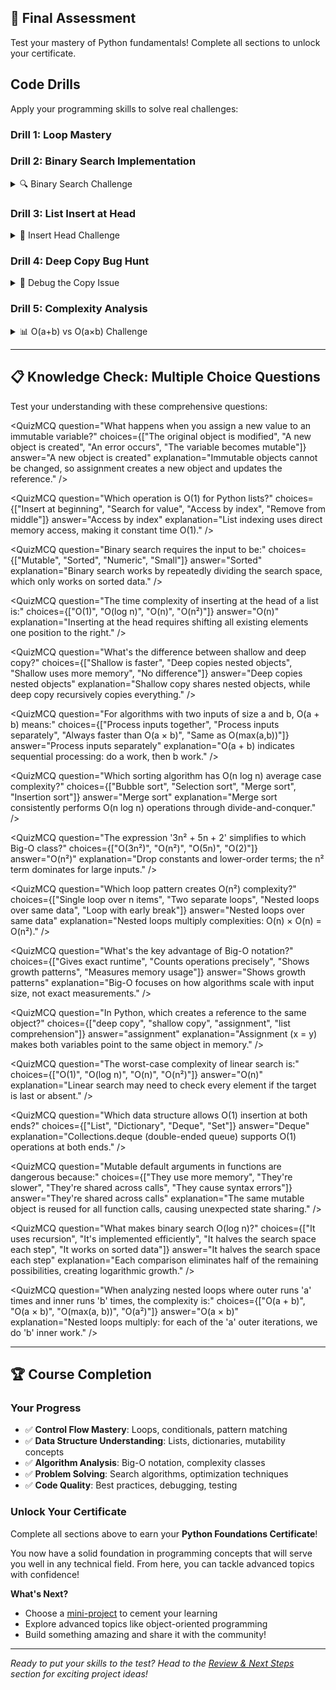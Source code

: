 
## 🎯 Final Assessment

Test your mastery of Python fundamentals! Complete all sections to unlock your certificate.

<ProgressTracker totalMCQs={16} totalDrills={5} />

## Code Drills

Apply your programming skills to solve real challenges:

### Drill 1: Loop Mastery

<LoopDrill />

### Drill 2: Binary Search Implementation

<details className="border rounded-lg p-4 mb-4">
<summary className="font-medium cursor-pointer">🔍 Binary Search Challenge</summary>

**Problem**: Implement binary search to find a target value in a sorted list.

```python
def binary_search(arr, target):
    # Your implementation here
    left = 0
    right = len(arr) - 1
    
    while ??? <= ???:
        mid = ???
        if arr[mid] == ???:
            return ???
        elif arr[mid] < ???:
            ??? = mid + 1
        else:
            ??? = mid - 1
    
    return ???  # Not found
```

**Test cases**:
- `binary_search([1, 3, 5, 7, 9], 5)` should return `2`
- `binary_search([1, 3, 5, 7, 9], 6)` should return `-1`

<details className="mt-3 bg-green-50 border border-green-200 rounded p-3">
<summary className="text-green-800 font-medium cursor-pointer">Solution</summary>

```python
def binary_search(arr, target):
    left = 0
    right = len(arr) - 1
    
    while left <= right:
        mid = (left + right) // 2
        if arr[mid] == target:
            return mid
        elif arr[mid] < target:
            left = mid + 1
        else:
            right = mid - 1
    
    return -1  # Not found
```

**Time Complexity**: O(log n) - halves search space each iteration
</details>
</details>

### Drill 3: List Insert at Head

<details className="border rounded-lg p-4 mb-4">
<summary className="font-medium cursor-pointer">📝 Insert Head Challenge</summary>

**Problem**: Implement an efficient `insert_head` function and analyze its complexity.

```python
def insert_head(arr, value):
    """Insert value at the beginning of array"""
    # Method 1: Using insert() - what's the complexity?
    arr.insert(0, value)
    return arr

def insert_head_manual(arr, value):
    """Manual implementation showing the work"""
    # Your implementation here
    new_arr = [???] + ???
    return new_arr
```

**Questions**:
1. What's the time complexity of `arr.insert(0, value)`?
2. Why is inserting at the head expensive?
3. How could you make this more efficient?

<details className="mt-3 bg-green-50 border border-green-200 rounded p-3">
<summary className="text-green-800 font-medium cursor-pointer">Solution & Analysis</summary>

```python
def insert_head_manual(arr, value):
    new_arr = [value] + arr
    return new_arr

# Alternative showing the shifting work:
def insert_head_with_shifting(arr, value):
    result = [None] * (len(arr) + 1)
    result[0] = value
    for i in range(len(arr)):
        result[i + 1] = arr[i]  # Shift each element
    return result
```

**Analysis**:
1. **Time Complexity**: O(n) - must shift all n elements
2. **Why expensive**: All existing elements move one position right
3. **Better approach**: Use `collections.deque` for O(1) head insertion
</details>
</details>

### Drill 4: Deep Copy Bug Hunt

<details className="border rounded-lg p-4 mb-4">
<summary className="font-medium cursor-pointer">🐛 Debug the Copy Issue</summary>

**Problem**: This code has a subtle bug. Find and fix it!

```python
def process_user_data(users):
    # Process a list of user dictionaries
    backup = users.copy()  # Make a backup... or did we?
    
    for user in users:
        user['processed'] = True
        user['timestamp'] = '2024-01-01'
    
    print("Original backup:", backup)
    print("Modified users:", users)
    
    # Expected: backup should be unchanged
    # Actual: backup is also modified! Why?
```

**Test it**:
```python
users = [
    {'name': 'Alice', 'age': 25},
    {'name': 'Bob', 'age': 30}
]
process_user_data(users)
```

<details className="mt-3 bg-green-50 border border-green-200 rounded p-3">
<summary className="text-green-800 font-medium cursor-pointer">Solution & Explanation</summary>

**The Bug**: `users.copy()` creates a shallow copy - it copies the list, but not the dictionaries inside it!

**Fixed Version**:
```python
import copy

def process_user_data(users):
    backup = copy.deepcopy(users)  # Deep copy needed!
    
    for user in users:
        user['processed'] = True
        user['timestamp'] = '2024-01-01'
    
    print("Original backup:", backup)
    print("Modified users:", users)
```

**Key Learning**: 
- **Shallow copy**: `list.copy()` - copies container, shares contents
- **Deep copy**: `copy.deepcopy()` - copies everything recursively
</details>
</details>

### Drill 5: Complexity Analysis

<details className="border rounded-lg p-4 mb-4">
<summary className="font-medium cursor-pointer">📊 O(a+b) vs O(a×b) Challenge</summary>

**Problem**: Analyze these two functions and determine their complexity:

```python
def process_separately(list_a, list_b):
    """Process lists independently"""
    result = []
    
    # Process list A
    for item in list_a:
        result.append(item * 2)
    
    # Process list B  
    for item in list_b:
        result.append(item * 3)
    
    return result

def process_combinations(list_a, list_b):
    """Process all combinations"""
    result = []
    
    for item_a in list_a:
        for item_b in list_b:
            result.append(item_a + item_b)
    
    return result
```

**Questions**:
1. What's the complexity of `process_separately`?
2. What's the complexity of `process_combinations`?
3. If `len(list_a) = 100` and `len(list_b) = 50`, how many operations does each perform?

<details className="mt-3 bg-green-50 border border-green-200 rounded p-3">
<summary className="text-green-800 font-medium cursor-pointer">Analysis</summary>

**Analysis**:

1. **`process_separately`**: O(a + b)
   - First loop: a iterations
   - Second loop: b iterations  
   - Total: a + b operations

2. **`process_combinations`**: O(a × b)
   - Outer loop: a iterations
   - Inner loop: b iterations for each outer
   - Total: a × b operations

**With a=100, b=50**:
- `process_separately`: 100 + 50 = 150 operations
- `process_combinations`: 100 × 50 = 5,000 operations
- **33x more work!**

**Key Insight**: Nested loops over different inputs multiply their complexities.
</details>
</details>

---

## 📋 Knowledge Check: Multiple Choice Questions

Test your understanding with these comprehensive questions:

<QuizMCQ
question="What happens when you assign a new value to an immutable variable?"
choices={["The original object is modified", "A new object is created", "An error occurs", "The variable becomes mutable"]}
answer="A new object is created"
explanation="Immutable objects cannot be changed, so assignment creates a new object and updates the reference."
/>

<QuizMCQ
question="Which operation is O(1) for Python lists?"
choices={["Insert at beginning", "Search for value", "Access by index", "Remove from middle"]}
answer="Access by index"
explanation="List indexing uses direct memory access, making it constant time O(1)."
/>

<QuizMCQ
question="Binary search requires the input to be:"
choices={["Mutable", "Sorted", "Numeric", "Small"]}
answer="Sorted"
explanation="Binary search works by repeatedly dividing the search space, which only works on sorted data."
/>

<QuizMCQ
question="The time complexity of inserting at the head of a list is:"
choices={["O(1)", "O(log n)", "O(n)", "O(n²)"]}
answer="O(n)"
explanation="Inserting at the head requires shifting all existing elements one position to the right."
/>

<QuizMCQ
question="What's the difference between shallow and deep copy?"
choices={["Shallow is faster", "Deep copies nested objects", "Shallow uses more memory", "No difference"]}
answer="Deep copies nested objects"
explanation="Shallow copy shares nested objects, while deep copy recursively copies everything."
/>

<QuizMCQ
question="For algorithms with two inputs of size a and b, O(a + b) means:"
choices={["Process inputs together", "Process inputs separately", "Always faster than O(a × b)", "Same as O(max(a,b))"]}
answer="Process inputs separately"
explanation="O(a + b) indicates sequential processing: do a work, then b work."
/>

<QuizMCQ
question="Which sorting algorithm has O(n log n) average case complexity?"
choices={["Bubble sort", "Selection sort", "Merge sort", "Insertion sort"]}
answer="Merge sort"
explanation="Merge sort consistently performs O(n log n) operations through divide-and-conquer."
/>

<QuizMCQ
question="The expression '3n² + 5n + 2' simplifies to which Big-O class?"
choices={["O(3n²)", "O(n²)", "O(5n)", "O(2)"]}
answer="O(n²)"
explanation="Drop constants and lower-order terms; the n² term dominates for large inputs."
/>

<QuizMCQ
question="Which loop pattern creates O(n²) complexity?"
choices={["Single loop over n items", "Two separate loops", "Nested loops over same data", "Loop with early break"]}
answer="Nested loops over same data"
explanation="Nested loops multiply complexities: O(n) × O(n) = O(n²)."
/>

<QuizMCQ
question="What's the key advantage of Big-O notation?"
choices={["Gives exact runtime", "Counts operations precisely", "Shows growth patterns", "Measures memory usage"]}
answer="Shows growth patterns"
explanation="Big-O focuses on how algorithms scale with input size, not exact measurements."
/>

<QuizMCQ
question="In Python, which creates a reference to the same object?"
choices={["deep copy", "shallow copy", "assignment", "list comprehension"]}
answer="assignment"
explanation="Assignment (x = y) makes both variables point to the same object in memory."
/>

<QuizMCQ
question="The worst-case complexity of linear search is:"
choices={["O(1)", "O(log n)", "O(n)", "O(n²)"]}
answer="O(n)"
explanation="Linear search may need to check every element if the target is last or absent."
/>

<QuizMCQ
question="Which data structure allows O(1) insertion at both ends?"
choices={["List", "Dictionary", "Deque", "Set"]}
answer="Deque"
explanation="Collections.deque (double-ended queue) supports O(1) operations at both ends."
/>

<QuizMCQ
question="Mutable default arguments in functions are dangerous because:"
choices={["They use more memory", "They're slower", "They're shared across calls", "They cause syntax errors"]}
answer="They're shared across calls"
explanation="The same mutable object is reused for all function calls, causing unexpected state sharing."
/>

<QuizMCQ
question="What makes binary search O(log n)?"
choices={["It uses recursion", "It's implemented efficiently", "It halves the search space each step", "It works on sorted data"]}
answer="It halves the search space each step"
explanation="Each comparison eliminates half of the remaining possibilities, creating logarithmic growth."
/>

<QuizMCQ
question="When analyzing nested loops where outer runs 'a' times and inner runs 'b' times, the complexity is:"
choices={["O(a + b)", "O(a × b)", "O(max(a, b))", "O(a²)"]}
answer="O(a × b)"
explanation="Nested loops multiply: for each of the 'a' outer iterations, we do 'b' inner work."
/>

---

## 🏆 Course Completion

### Your Progress
- ✅ **Control Flow Mastery**: Loops, conditionals, pattern matching
- ✅ **Data Structure Understanding**: Lists, dictionaries, mutability concepts  
- ✅ **Algorithm Analysis**: Big-O notation, complexity classes
- ✅ **Problem Solving**: Search algorithms, optimization techniques
- ✅ **Code Quality**: Best practices, debugging, testing

### Unlock Your Certificate

Complete all sections above to earn your **Python Foundations Certificate**! 

<CartoonCard emoji="🎓" title="Congratulations!" subtitle="You've mastered Python fundamentals">
You now have a solid foundation in programming concepts that will serve you well in any technical field. From here, you can tackle advanced topics with confidence!
</CartoonCard>

**What's Next?**
- Choose a [mini-project](/python/review) to cement your learning
- Explore advanced topics like object-oriented programming
- Build something amazing and share it with the community!

---

*Ready to put your skills to the test? Head to the [Review & Next Steps](/python/review) section for exciting project ideas!*

